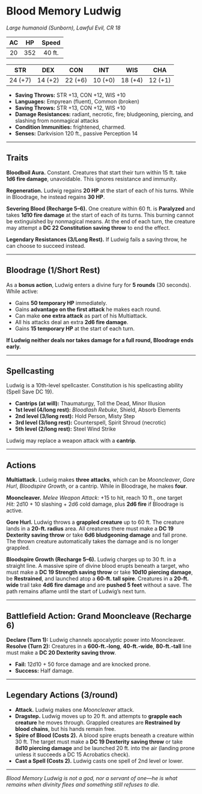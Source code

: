 # Blood Memory Ludwig

<BlendedImage src="/library/images/LudwigFront.JPG" alt="LudwigFront" />
<BlendedImage src="/library/images/LudwigSide.JPG" alt="LudwigSide" />

_Large humanoid (Sunborn), Lawful Evil, CR 18_

| **AC** | **HP** | **Speed** |
| :----: | :----: | :-------: |
|   20   |  352   |  40 ft.   |

| **STR** | **DEX** | **CON** | **INT** | **WIS** | **CHA** |
| :-----: | :-----: | :-----: | :-----: | :-----: | :-----: |
| 24 (+7) | 14 (+2) | 22 (+6) | 10 (+0) | 18 (+4) | 12 (+1) |

- **Saving Throws:** STR +13, CON +12, WIS +10
- **Languages:** Empyrean (fluent), Common (broken)
- **Saving Throws:** STR +13, CON +12, WIS +10
- **Damage Resistances:** radiant, necrotic, fire; bludgeoning, piercing, and slashing from nonmagical attacks
- **Condition Immunities:** frightened, charmed.
- **Senses:** Darkvision 120 ft., passive Perception 14

---

## Traits

**Bloodboil Aura.** Constant. Creatures that start their turn within 15 ft. take **1d6 fire damage**, unavoidable. This ignores resistance and immunity.

**Regeneration.** Ludwig regains **20 HP** at the start of each of his turns. While in Bloodrage, he instead regains **30 HP**.

**Severing Blood (Recharge 5–6).** One creature within 60 ft. is **Paralyzed** and takes **1d10 fire damage** at the start of each of its turns. This burning cannot be extinguished by nonmagical means. At the end of each turn, the creature may attempt a **DC 22 Constitution saving throw** to end the effect.

**Legendary Resistances (3/Long Rest).** If Ludwig fails a saving throw, he can choose to succeed instead.

---

## Bloodrage (1/Short Rest)

As a **bonus action**, Ludwig enters a divine fury for **5 rounds** (30 seconds). While active:

- Gains **50 temporary HP** immediately.
- Gains **advantage on the first attack** he makes each round.
- Can make **one extra attack** as part of his Multiattack.
- All his attacks deal an extra **2d6 fire damage**.
- Gains **15 temporary HP** at the start of each turn.

**If Ludwig neither deals nor takes damage for a full round, Bloodrage ends early.**

---

## Spellcasting

Ludwig is a 10th-level spellcaster. Constitution is his spellcasting ability (Spell Save DC 19).

- **Cantrips (at will):** Thaumaturgy, Toll the Dead, Minor Illusion
- **1st level (4/long rest):** _Bloodlash Rebuke_, Shield, Absorb Elements
- **2nd level (3/long rest):** Hold Person, Misty Step
- **3rd level (3/long rest):** Counterspell, Spirit Shroud (necrotic)
- **5th level (2/long rest):** Steel Wind Strike

Ludwig may replace a weapon attack with a **cantrip**.

---

## Actions

**Multiattack.** Ludwig makes **three attacks**, which can be _Mooncleaver_, _Gore Hurl_, _Bloodspire Growth_, or a cantrip. While in Bloodrage, he makes **four**.

**Mooncleaver.** _Melee Weapon Attack:_ +15 to hit, reach 10 ft., one target  
_Hit:_ 2d10 + 10 slashing + 2d6 cold damage, plus **2d6 fire** if Bloodrage is active.

**Gore Hurl.** Ludwig throws a **grappled creature** up to 60 ft. The creature lands in a **20-ft. radius** area. All creatures there must make a **DC 19 Dexterity saving throw** or take **6d6 bludgeoning damage** and fall prone. The thrown creature automatically takes the damage and is no longer grappled.

**Bloodspire Growth (Recharge 5–6).** Ludwig charges up to 30 ft. in a straight line. A massive spire of divine blood erupts beneath a target, who must make a **DC 19 Strength saving throw** or take **10d10 piercing damage**, be **Restrained**, and launched atop a **60-ft. tall spire**. Creatures in a **20-ft. wide** trail take **4d6 fire damage** and are **pushed 5 feet** without a save. The path remains aflame until the start of Ludwig’s next turn.

---

## Battlefield Action: Grand Mooncleave (Recharge 6)

**Declare (Turn 1):** Ludwig channels apocalyptic power into Mooncleaver.  
**Resolve (Turn 2):** Creatures in a **600-ft.-long**, **40-ft.-wide**, **80-ft.-tall** line must make a **DC 20 Dexterity saving throw**.

- **Fail:** 12d10 + 50 force damage and are knocked prone.
- **Success:** Half damage.

---

## Legendary Actions (3/round)

- **Attack.** Ludwig makes one _Mooncleaver_ attack.
- **Dragstep.** Ludwig moves up to 20 ft. and attempts to **grapple each creature** he moves through. Grappled creatures are **Restrained by blood chains**, but his hands remain free.
- **Spire of Blood (Costs 2).** A blood spire erupts beneath a creature within 30 ft. The target must make a **DC 19 Dexterity saving throw** or take **8d10 piercing damage** and be launched 20 ft. into the air (landing prone unless it succeeds a DC 15 Acrobatics check).
- **Cast a Spell (Costs 2).** Ludwig casts one spell of 2nd level or lower.

---

_Blood Memory Ludwig is not a god, nor a servant of one—he is what remains when divinity flees and something still refuses to die._
